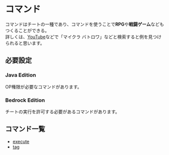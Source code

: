 # コマンド
コマンドはチートの一種であり、コマンドを使うことで**RPG**や**戦闘ゲーム**などもつくることができる。  
詳しくは、[YouTube](youtube.com)などで「マイクラ バトロワ」などと検索すると例を見つけられると思います。

## 必要設定
### Java Edition
OP権限が必要なコマンドがあります。
### Bedrock Edition
チートの実行を許可する必要があるコマンドがあります。

## コマンド一覧
 - [execute](execute)
 - [tag](tag)
